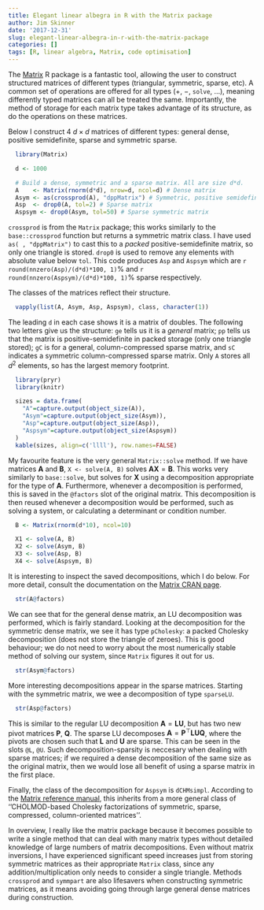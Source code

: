```yaml
---
title: Elegant linear albegra in R with the Matrix package
author: Jim Skinner
date: '2017-12-31'
slug: elegant-linear-albegra-in-r-with-the-matrix-package
categories: []
tags: [R, linear algebra, Matrix, code optimisation]
---
```


The [Matrix](https://cran.r-project.org/web/packages/Matrix/index.html) R package is a fantastic tool, allowing the user to construct structured matrices of different types (triangular, symmetric, sparse, etc). A common set of operations are offered for all types ($+$, $-$, `solve`, ...), meaning differently typed matrices can all be treated the same. Importantly, the method of storage for each matrix type takes advantage of its structure, as do the operations on these matrices.

Below I construct 4 $d\times d$ matrices of different types: general dense, positive semidefinite, sparse and symmetric sparse.
```r
  library(Matrix)

  d <- 1000

  # Build a dense, symmetric and a sparse matrix. All are size d*d.
  A    <- Matrix(rnorm(d*d), nrow=d, ncol=d) # Dense matrix
  Asym <- as(crossprod(A), "dppMatrix") # Symmetric, positive semidefinite matrix
  Asp  <- drop0(A, tol=2) # Sparse matrix
  Aspsym <- drop0(Asym, tol=50) # Sparse symmetric matrix
```

`crossprod` is from the `Matrix` package; this works similarly to the `base::crossprod` function but returns a symmetric matrix class. I have used `as( , "dppMatrix")` to cast this to a *packed* positive-semidefinite matrix, so only one triangle is stored. `drop0` is used to remove any elements with absolute value below `tol`. This code produces `Asp` and `Aspsym` which are `r round(nnzero(Asp)/(d*d)*100, 1)`% and `r round(nnzero(Aspsym)/(d*d)*100, 1)`% sparse respectively.

The classes of the matrices reflect their structure.
```r
  vapply(list(A, Asym, Asp, Aspsym), class, character(1))
```

The leading `d` in each case shows it is a matrix of doubles. The following two letters give us the structure: `ge` tells us it is a *general* matrix; `pp` tells us that the matrix is positive-semidefinite in packed storage (only one triangle stored); `gC` is for a general, column-compressed sparse matrix, and `sC` indicates a symmetric column-compressed sparse matrix. Only `A` stores all $d^2$ elements, so has the largest memory footprint.

```r
  library(pryr)
  library(knitr)

  sizes = data.frame(
    "A"=capture.output(object_size(A)),
    "Asym"=capture.output(object_size(Asym)),
    "Asp"=capture.output(object_size(Asp)),
    "Aspsym"=capture.output(object_size(Aspsym))
  )
  kable(sizes, align=c('llll'), row.names=FALSE)
```

My favourite feature is the very general `Matrix::solve` method.  If we have matrices $\mathbf{A}$ and $\mathbf{B}$, `X <- solve(A, B)` solves $\mathbf{AX} = \mathbf{B}$. This works very similarly to `base::solve`, but solves for $\mathbf{X}$ using a decomposition appropriate for the type of $\mathbf{A}$. Furthermore, whenever a decomposition is performed, this is saved in the `@factors` slot of the original matrix. This decomposition is then reused whenever a decomposition would be performed, such as solving a system, or calculating a determinant or condition number.

```r
  B <- Matrix(rnorm(d*10), ncol=10)

  X1 <- solve(A, B)
  X2 <- solve(Asym, B)
  X3 <- solve(Asp, B)
  X4 <- solve(Aspsym, B)
```

It is interesting to inspect the saved decompositions, which I do below. For more detail, consult the documentation on the [Matrix CRAN page](https://cran.r-project.org/web/packages/Matrix/index.html).

```r
  str(A@factors)
```

We can see that for the general dense matrix, an LU decomposition was performed, which is fairly standard. Looking at the decomposition for the symmetric dense matrix, we see it has type `pCholesky`: a packed Cholesky decomposition (does not store the triangle of zeroes). This is good behaviour; we do not need to worry about the most numerically stable method of solving our system, since `Matrix` figures it out for us.

```r
  str(Asym@factors)
```

More interesting decompositions appear in the sparse matrices. Starting with the symmetric matrix, we wee a decomposition of type `sparseLU`.
```r
  str(Asp@factors)
```
This is similar to the regular LU decomposition $\mathbf{A} = \mathbf{LU}$, but has two new pivot matrices $\mathbf{P}$, $\mathbf{Q}$. The sparse LU decomposes $\mathbf{A} = \mathbf{P}^\top\mathbf{LUQ}$, where the pivots are chosen such that $\mathbf{L}$ and $\mathbf{U}$ are sparse. This can be seen in the slots `@L`, `@U`. Such decomposition-sparsity is neccesary when dealing with sparse matrices; if we required a dense decomposition of the same size as the original matrix, then we would lose all benefit of using a sparse matrix in the first place.

Finally, the class of the decomposition for `Aspsym` is `dCHMsimpl`. According to the [Matrix reference manual](https://cran.r-project.org/web/packages/Matrix/Matrix.pdf), this inherits from a more general class of ''CHOLMOD-based Cholesky factorizations of symmetric, sparse, compressed, column-oriented matrices''.

In overview, I really like the matrix package because it becomes possible to write a single method that can deal with many matrix types without detailed knowledge of large numbers of matrix decompositions. Even without matrix inversions, I have experienced significant speed increases just from storing symmetric matrices as their appropriate `Matrix` class, since any addition/multiplication only needs to consider a single triangle. Methods `crossprod` and `symmpart` are also lifesavers when constructing symmetric matrices, as it means avoiding going through large general dense matrices during construction.
